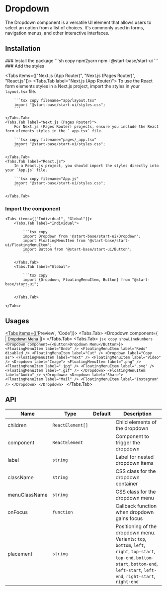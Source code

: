 
# Dropdown

The Dropdown component is a versatile UI element that allows users to select an option from a list of choices. It's commonly used in forms, navigation menus, and other interactive interfaces.

## Installation

<Steps>
### Install the package
```sh copy npm2yarn
npm i @start-base/start-ui
```
### Add the styles

<Tabs items={["Next.js (App Router)", "Next.js (Pages Router)", "React.js"]}>
    <Tabs.Tab label="Next.js (App Router)">
        To use the React form elements styles in a Next.js project, import the styles in your `layout.tsx` file.

        ```tsx copy filename="app/layout.tsx"
        import "@start-base/start-ui/styles.css";
        ```

    </Tabs.Tab>
    <Tabs.Tab label="Next.js (Pages Router)">
        For Next.js (Pages Router) projects, ensure you include the React form elements styles in the `_app.tsx` file.

        ```tsx copy filename="pages/_app.tsx"
        import "@start-base/start-ui/styles.css";
        ```

    </Tabs.Tab>
    <Tabs.Tab label="React.js">
        In a React.js project, you should import the styles directly into your `App.js` file.

        ```tsx copy filename="App.js"
        import "@start-base/start-ui/styles.css";
        ```

    </Tabs.Tab>

</Tabs>

### Import the component

    <Tabs items={["Individual", "Global"]}>
        <Tabs.Tab label="Individual">

            ```tsx copy
            import Dropdown from '@start-base/start-ui/Dropdown';
            import FloatingMenuItem from '@start-base/start-ui/FloatingMenuItem';
            import Button from '@start-base/start-ui/Button';
            ```

        </Tabs.Tab>
        <Tabs.Tab label="Global">

            ```tsx copy
            import {Dropdown, FloatingMenuItem, Button} from "@start-base/start-ui";
            ```

        </Tabs.Tab>

    </Tabs>

</Steps>

## Usages

<Tabs items={['Preview', 'Code']}>
  <Tabs.Tab>
    <Preview>
      <Dropdown component={<Button>Dropdown Menu</Button>}>
        <FloatingMenuItem label="Undo" />
        <FloatingMenuItem label="Redo" disabled />
        <FloatingMenuItem label="Cut" />
        <Dropdown label="Copy as">
          <FloatingMenuItem label="Text" />
          <FloatingMenuItem label="Video" />
          <Dropdown label="Image">
            <FloatingMenuItem label=".png" />
            <FloatingMenuItem label=".jpg" />
            <FloatingMenuItem label=".svg" />
            <FloatingMenuItem label=".gif" />
          </Dropdown>
          <FloatingMenuItem label="Audio" />
        </Dropdown>
        <Dropdown label="Share">
          <FloatingMenuItem label="Mail" />
          <FloatingMenuItem label="Instagram" />
        </Dropdown>
      </Dropdown>
    </Preview>
  </Tabs.Tab>
  <Tabs.Tab>
    ```jsx copy showLineNumbers
    <Dropdown component={<Button>Dropdown Menu</Button>}>
      <FloatingMenuItem label="Undo" />
      <FloatingMenuItem label="Redo" disabled />
      <FloatingMenuItem label="Cut" />
      <Dropdown label="Copy as">
        <FloatingMenuItem label="Text" />
        <FloatingMenuItem label="Video" />
        <Dropdown label="Image">
          <FloatingMenuItem label=".png" />
          <FloatingMenuItem label=".jpg" />
          <FloatingMenuItem label=".svg" />
          <FloatingMenuItem label=".gif" />
        </Dropdown>
        <FloatingMenuItem label="Audio" />
      </Dropdown>
      <Dropdown label="Share">
        <FloatingMenuItem label="Mail" />
        <FloatingMenuItem label="Instagram" />
      </Dropdown>
    </Dropdown>
    ```
  </Tabs.Tab>
</Tabs>

## API

| Name          | Type             | Default | Description                                                                                                                                                                              |
| ------------- | ---------------- | ------- | ---------------------------------------------------------------------------------------------------------------------------------------------------------------------------------------- |
| children      | `ReactElement[]` |         | Child elements of the dropdown                                                                                                                                                           |
| component     | `ReactElement`   |         | Component to trigger the dropdown                                                                                                                                                        |
| label         | `string`         |         | Label for nested dropdown items                                                                                                                                                          |
| className     | `string`         |         | CSS class for the dropdown container                                                                                                                                                     |
| menuClassName | `string`         |         | CSS class for the dropdown menu                                                                                                                                                          |
| onFocus       | `function`       |         | Callback function when dropdown gains focus                                                                                                                                              |
| placement     | `string`         |         | Positioning of the dropdown menu. Variants: `top`, `bottom`, `left`, `right`, `top-start`, `top-end`, `bottom-start`, `bottom-end`, `left-start`, `left-end`, `right-start`, `right-end` |
